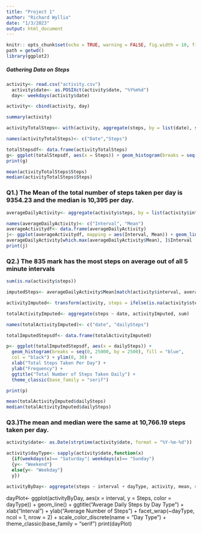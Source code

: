 ---
title: "Project 1"
author: "Richard Wyllia"
date: "1/3/2023"
output: html_document
---
 
```{r setup, include=FALSE}
knitr:: opts_chunk$set(echo = TRUE, warning = FALSE, fig.width = 10, fig.height = 5, fig.keep = "all")
path = getwd()
library(ggplot2)
```

##### Gathering Data on Steps
```{r Processing data}
activity<- read.csv("activity.csv")  
  activity$date<- as.POSIXct(activity$date, "%Y%m%d")
  day<- weekdays(activity$date)

activity<- cbind(activity, day)

summary(activity)
```

```{r Chart}
activityTotalSteps<- with(activity, aggregate(steps, by = list(date), sum, na.rm = TRUE))

names(activityTotalSteps)<- c("Date","Steps")

totalStepsdf<- data.frame(activityTotalSteps)
g<- ggplot(totalStepsdf, aes(x = Steps)) + geom_histogram(breaks = seq(0, 25000, by = 2500), fill = "green", col = "black") + ylim(0, 30) + xlab("Total Steps Taken Per Day") + ylab("FREQUENCY") + ggtitle("Total Number of Steps Taken on a Day") + theme_classic(base_family = "serif")
print(g)
```

```{r Mean and Median}
mean(activityTotalSteps$Steps)
median(activityTotalSteps$Steps)
```
### Q1.) The Mean of the total number of steps taken per day is 9354.23 and the median is 10,395 per day.

```{r Daily Average}
averageDailyActivity<- aggregate(activity$steps, by = list(activity$interval), FUN = mean, na.rm = TRUE)

names(averageDailyActivity)<- c("Interval", "Mean")
averageActivitydf<- data.frame(averageDailyActivity)
j<- ggplot(averageActivitydf, mapping = aes(Interval, Mean)) + geom_line(col = "green") + xlab("Interval") + ylab("Average Number of Steps") + ggtitle("Average Steps per Interval") + theme_classic(base_family = "serif")
averageDailyActivity[which.max(averageDailyActivity$Mean), ]$Interval 
print(j)
```
### Q2.) The 835 mark has the most steps on average out of all 5 minute intervals
```{r Missing Values}
sum(is.na(activity$steps))

imputedSteps<- averageDailyActivity$Mean[match(activity$interval, averageDailyActivity$Interval)]

activityImputed<- transform(activity, steps = ifelse(is.na(activity$steps), yes = imputedSteps, no = activity$steps))

totalActivityImputed<- aggregate(steps ~ date, activityImputed, sum)

names(totalActivityImputed)<- c("date", "dailySteps")
```

```{r}
totalImputedStepsdf<- data.frame(totalActivityImputed)

p<- ggplot(totalImputedStepsdf, aes(x = dailySteps)) +
  geom_histogram(breaks = seq(0, 25000, by = 2500), fill = "blue",
  col = "black") + ylim(0, 30) +
  xlab("Total Steps Taken Per Day") +
  ylab("Frequency") +
  ggtitle("Total Number of Steps Taken Daily") +
  theme_classic(base_family = "serif")

print(p)

mean(totalActivityImputed$dailySteps)
median(totalActivityImputed$dailySteps)
```
### Q3.)The mean and median were the same at 10,766.19 steps taken per day.

```{r}
activity$date<- as.Date(strptime(activity$date, format = "%Y-%m-%d"))

activity$dayType<- sapply(activity$date,function(x)
  {if(weekdays(x)== "Saturday"| weekdays(x)== "Sunday")
  {y<- "Weekend"}
  else{y<- "Weekday"}
  y})

activityByDay<- aggregate(steps ~ interval + dayType, activity, mean, na.rm = TRUE)
```


dayPlot<- ggplot(activityByDay, aes(x = interval, y = Steps, color = dayType)) +
  geom_line() + ggtitle("Average Daily Steps by Day Type") +
  xlab("Interval") +
  ylab("Average Number of Steps") +
  facet_wrap(~dayType, ncol = 1, nrow = 2) + 
  scale_color_discrete(name = "Day Type") +
  theme_classic(base_family = "serif")
print(dayPlot)


